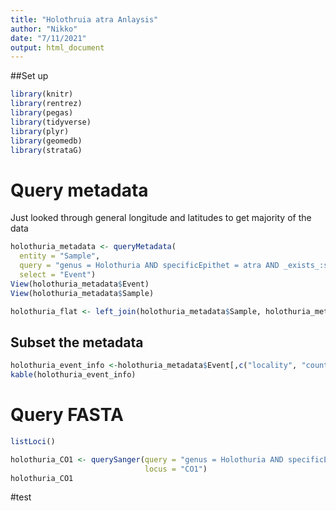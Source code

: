 ```yaml
---
title: "Holothruia atra Anlaysis"
author: "Nikko"
date: "7/11/2021"
output: html_document
---
```


##Set up

```r
library(knitr)
library(rentrez)
library(pegas)
library(tidyverse)
library(plyr)
library(geomedb)
library(strataG)
```
# Query metadata

Just looked through general longitude and latitudes to get majority of the data

```r
holothuria_metadata <- queryMetadata(
  entity = "Sample",
  query = "genus = Holothuria AND specificEpithet = atra AND _exists_:sequence",
  select = "Event")
View(holothuria_metadata$Event)
View(holothuria_metadata$Sample)

holothuria_flat <- left_join(holothuria_metadata$Sample, holothuria_metadata$Event, by = "eventID")
```

## Subset the metadata

```r
holothuria_event_info <-holothuria_metadata$Event[,c("locality", "country", "decimalLatitude", "decimalLongitude", "eventID")]
kable(holothuria_event_info)
```


# Query FASTA

```r
listLoci()
```

```r
holothuria_CO1 <- querySanger(query = "genus = Holothuria AND specificEpithet = atra AND _exists_:sequence", 
                              locus = "CO1")
holothuria_CO1
```

#test
